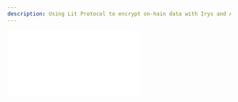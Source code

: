 ```yaml
---
description: Using Lit Protocol to encrypt on-hain data with Irys and Arweave
---
```



<div
	className="video mt-5 -mb-10"
	style={{
		position: "relative",
		paddingBottom: "56.25%" /* 16:9 */,
		paddingTop: 25,
		height: 0,
	}}
>
	<iframe
		style={{
			position: "absolute",
			top: 0,
			left: 0,
			width: "80%",
			height: "80%",
		}}
		src={`https://www.youtube.com/embed/5VWzahz2iog`}
		frameBorder="0"
	/>
</div>

# Encrypting onchain data

Data uploaded to Irys is stored permanently on Arweave. Once on Arweave, this data becomes publicly accessible, anyone can view it. For projects where privacy is a concern, you can use [LitProtocol](https://litprotocol.com/) to encrypt your data before storing it on Irys.

This guide is an overview of what Lit Protocol is and how to use it with Irys. We also have code examples teaching how to do [server-side](./server-side-encryption) and [browser-based encryption](./browser-based-encryption). Additionally, the open-source [Irys Provenance Toolkit](/developer-docs/provenance-toolkit) has an [encrypted uploader component](https://provenance-toolkit.irys.xyz/encrypted-uploader) you can drop into any React-based project.

## Lit Protocol

Lit Protocol enables developers to create and manage decentralized keys for condition-based encryption and programmatic signing for digital assets. In short, you can use it to:

- Encrypt data
- Define fine-grained access rules for who can decrypt data
- Decrypt data

Encrypted data can be stored on Irys, then retrieved and decrypted at any point in the future.

## Irys + Lit use cases

Using Lit Protocol with Irys opens up new opportunities for builders, including:

- Gating access to content
- Encrypting posts for [Lens protocol](/hands-on/tutorials/lens)
- Decentralized identity verification
- Creating private data marketplaces
- Creating NFTs only viewable by their owner
- Storing private personal data on-chain

<Callout type="info" emoji="ℹ️">
	Using Lit Protocol, the access control conditions provide near infinite flexibility. Imagine a system for government
	bid management: bids are required to be submitted by a specific deadline, tracked using Irys' millisecond-accurate
	timestamps. The bids remain encrypted up to this deadline, aiding in preventing corruption by ensuring the bids are
	inaccessible to all parties until the designated time.
</Callout>

## Encrypting data

<img
	className="border border-[#FEF4EE] rounded mt-5 lg:w-5/6 w-full"
	src="/img/tutorials/encrypting/irys-lit-encrypting.png"
/>
There are three steps to encrypting data

- Obtain a wallet signature ([AuthSig](https://developer.litprotocol.com/v3/sdk/authentication/overview#obtain-an-authsig)), which proves you own a wallet
- Define [access control conditions](https://developer.litprotocol.com/v3/sdk/access-control/intro) for who can decrypt your data
- Connect to a Lit node and request that it encrypt your data

### Access control conditions

Lit Protocol enables users to set [access control conditions](https://developer.litprotocol.com/v3/sdk/access-control/intro) specifying who can decrypt data.

This provides builders with the flexibility to designate data decryption permissions, including:

- A single wallet address
- DAO membership
- Owners of an ERC20 or ERC721
- Outcomes from a smart contract call
- Outcomes from an API call

## Decrypting data

<img
	className="border border-[#FEF4EE] rounded mt-5 lg:w-5/6 w-full"
	src="/img/tutorials/encrypting/irys-lit-decrypting.png"
/>

There are three steps to decrypting data:

- Obtain a wallet signature ([AuthSig](https://developer.litprotocol.com/v3/sdk/authentication/overview#obtain-an-authsig)), which proves you own a wallet
- Retrieve data stored on Arweave
- Connect to a Lit node and request that it decrypt your data

## Code examples

- [Server-side encryption](./server-side-encryption)
- [Browser-based encryption](./browser-based-encryption)

## Demo

- [Irys Provenance Toolkit](https://provenance-toolkit.irys.xyz/encrypted-uploader)
